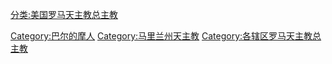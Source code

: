 [[分类:美国罗马天主教总主教|分类:美国罗马天主教总主教]]
[[Category:巴尔的摩人|Category:巴尔的摩人]]
[[Category:马里兰州天主教|Category:马里兰州天主教]]
[[Category:各辖区罗马天主教总主教|Category:各辖区罗马天主教总主教]]